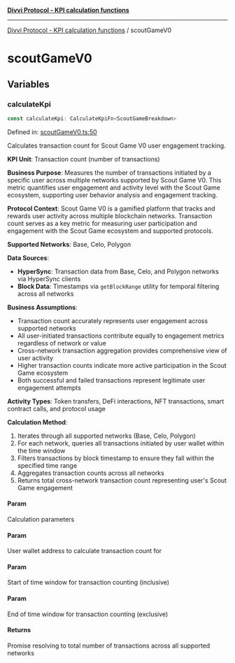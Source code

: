 [**Divvi Protocol - KPI calculation functions**](./README)

---

[Divvi Protocol - KPI calculation functions](./README) / scoutGameV0

# scoutGameV0

## Variables

### calculateKpi

```ts
const calculateKpi: CalculateKpiFn<ScoutGameBreakdown>
```

Defined in: [scoutGameV0.ts:50](https://github.com/divvi-xyz/divvi-protocol/blob/main/scripts/calculateKpi/protocols/scoutGameV0.ts#L50)

Calculates transaction count for Scout Game V0 user engagement tracking.

**KPI Unit**: Transaction count (number of transactions)

**Business Purpose**: Measures the number of transactions initiated by a specific user across multiple
networks supported by Scout Game V0. This metric quantifies user engagement and activity level
with the Scout Game ecosystem, supporting user behavior analysis and engagement tracking.

**Protocol Context**: Scout Game V0 is a gamified platform that tracks and rewards user activity
across multiple blockchain networks. Transaction count serves as a key metric for measuring user
participation and engagement with the Scout Game ecosystem and supported protocols.

**Supported Networks**: Base, Celo, Polygon

**Data Sources**:

- **HyperSync**: Transaction data from Base, Celo, and Polygon networks via HyperSync clients
- **Block Data**: Timestamps via `getBlockRange` utility for temporal filtering across all networks

**Business Assumptions**:

- Transaction count accurately represents user engagement across supported networks
- All user-initiated transactions contribute equally to engagement metrics regardless of network or value
- Cross-network transaction aggregation provides comprehensive view of user activity
- Higher transaction counts indicate more active participation in the Scout Game ecosystem
- Both successful and failed transactions represent legitimate user engagement attempts

**Activity Types**: Token transfers, DeFi interactions, NFT transactions, smart contract calls, and protocol usage

**Calculation Method**:

1. Iterates through all supported networks (Base, Celo, Polygon)
2. For each network, queries all transactions initiated by user wallet within the time window
3. Filters transactions by block timestamp to ensure they fall within the specified time range
4. Aggregates transaction counts across all networks
5. Returns total cross-network transaction count representing user's Scout Game engagement

#### Param

Calculation parameters

#### Param

User wallet address to calculate transaction count for

#### Param

Start of time window for transaction counting (inclusive)

#### Param

End of time window for transaction counting (exclusive)

#### Returns

Promise resolving to total number of transactions across all supported networks

